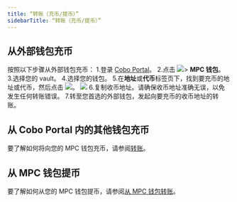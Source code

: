 ```yaml
---
title: “转账（充币/提币）”
sidebarTitle: “转账（充币/提币）”
---
```


## 从外部钱包充币

按照以下步骤从外部钱包充币：
1.登录 [Cobo Portal](https://portal.cobo.com/login)。
2.点击 <img src="/images/mpc-wallet/wallets-icon.svg" className="icon"></img>> **MPC 钱包**。
3.选择您的 vault。
4.选择您的钱包。
5.在**地址**或**代币**标签页下，找到要充币的地址或代币，然后点击 <img src="/images/mpc-wallet/icon_deposit.svg" className="icon"></img>。
<img src="/images/mpc-wallet/deposit.png" className="screenshot_full_screen"/>
6.复制收币地址。请确保收币地址准确无误，以免发生任何转账错误。
7.转至您首选的外部钱包，发起向要充币的收币地址的转账。

## 从 Cobo Portal 内的其他钱包充币

要了解如何将向您的 MPC 钱包充币，请参阅[转账](/en/portal/transfers/introduction)。

## 从 MPC 钱包提币

要了解如何从您的 MPC 钱包提币，请参阅[从 MPC 钱包转账](/en/portal/transfers/from-mpc-wallets)。